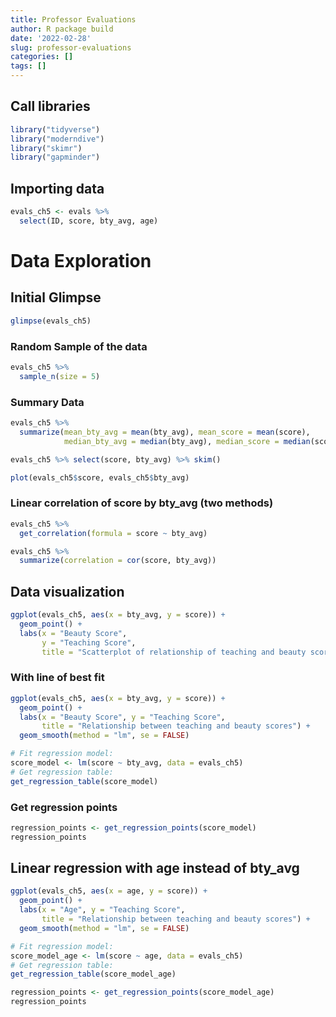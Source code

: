 ```yaml
---
title: Professor Evaluations
author: R package build
date: '2022-02-28'
slug: professor-evaluations
categories: []
tags: []
---
```


## Call libraries
```r
library("tidyverse")
library("moderndive")
library("skimr")
library("gapminder")
```

## Importing data
```r
evals_ch5 <- evals %>%
  select(ID, score, bty_avg, age)
```

# Data Exploration
## Initial Glimpse
```r
glimpse(evals_ch5)
```
### Random Sample of the data
```r
evals_ch5 %>%
  sample_n(size = 5)
```
### Summary Data
```r
evals_ch5 %>%
  summarize(mean_bty_avg = mean(bty_avg), mean_score = mean(score),
            median_bty_avg = median(bty_avg), median_score = median(score))
```
```r
evals_ch5 %>% select(score, bty_avg) %>% skim()
```
```r
plot(evals_ch5$score, evals_ch5$bty_avg)
```

### Linear correlation of score by bty_avg (two methods)
```r
evals_ch5 %>% 
  get_correlation(formula = score ~ bty_avg)
```
```r
evals_ch5 %>% 
  summarize(correlation = cor(score, bty_avg))
```


## Data visualization


```r
ggplot(evals_ch5, aes(x = bty_avg, y = score)) +
  geom_point() +
  labs(x = "Beauty Score", 
       y = "Teaching Score",
       title = "Scatterplot of relationship of teaching and beauty scores")
```
### With line of best fit 
```r
ggplot(evals_ch5, aes(x = bty_avg, y = score)) +
  geom_point() +
  labs(x = "Beauty Score", y = "Teaching Score",
       title = "Relationship between teaching and beauty scores") +  
  geom_smooth(method = "lm", se = FALSE)
```
```r
# Fit regression model:
score_model <- lm(score ~ bty_avg, data = evals_ch5)
# Get regression table:
get_regression_table(score_model)
```
### Get regression points
```r
regression_points <- get_regression_points(score_model)
regression_points
```

## Linear regression with age instead of bty_avg
```r
ggplot(evals_ch5, aes(x = age, y = score)) +
  geom_point() +
  labs(x = "Age", y = "Teaching Score",
       title = "Relationship between teaching and beauty scores") +  
  geom_smooth(method = "lm", se = FALSE)
```
```r
# Fit regression model:
score_model_age <- lm(score ~ age, data = evals_ch5)
# Get regression table:
get_regression_table(score_model_age)
```

```r
regression_points <- get_regression_points(score_model_age)
regression_points
```

